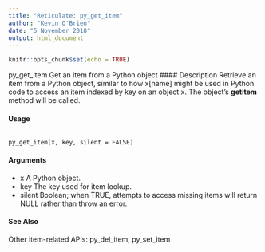 ```yaml
---
title: "Reticulate: py_get_item"
author: "Kevin O'Brien"
date: "5 November 2018"
output: html_document
---
```


```r
knitr::opts_chunk$set(echo = TRUE)
```


py_get_item Get an item from a Python object
#### Description 
Retrieve an item from a Python object, similar to how x[name] might be used in Python code to
access an item indexed by key on an object x. The object's __getitem__ method will be called.

#### Usage
<pre><code>
py_get_item(x, key, silent = FALSE)
</code></pre>

#### Arguments
* x A Python object.
* key The key used for item lookup.
* silent Boolean; when TRUE, attempts to access missing items will return NULL rather than throw an error.

#### See Also
Other item-related APIs: py_del_item, py_set_item

